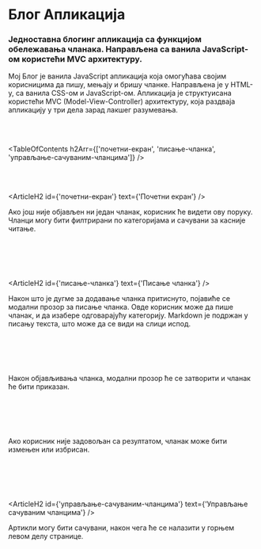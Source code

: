


# Блог Апликација

### Једноставна блогинг апликација са функцијом обележавања чланака. Направљена са ванила JavaScript-ом користећи MVC архитектуру.

<HeroImage
   image={BlogImg}
   imageMobile={BlogMobileImg}
   isResponsive={true}
   title="Блог Апликација"
/>

Мој Блог је ванила JavaScript апликација која омогућава својим корисницима да пишу, мењају и бришу чланке. Направљена је у HTML-у, са ванила CSS-ом и JavaScript-ом. Апликација је структуисана користећи MVC (Model-View-Controller) архитектуру, која раздваја апликацију у три дела зарад лакшег разумевања.

<br />
<br />

<TableOfContents
   h2Arr={['почетни-екран', 'писање-чланка', 'управљање-сачуваним-чланцима']}
/>

<br />
<br />

<ArticleH2 id={'почетни-екран'} text={'Почетни екран'} />

Ако још није објављен ни један чланак, корисник ће видети ову поруку. Чланци могу бити филтрирани по категоријама и сачувани за касније читање.

<br />

<ArticleImage
   image={BlogImg1}
   imageMobile={BlogMobileImg1}
   isResponsive={true}
   alt="Почетни екран"
/>

<br />
<br />

<ArticleH2 id={'писање-чланка'} text={'Писање чланка'} />

Након што је дугме за додавање чланка притиснуто, појавиће се модални прозор за писање чланка. Овде корисник може да пише чланак, и да изабере одговарајућу категорију. Markdown је подржан у писању текста, што може да се види на слици испод.

<br />

<ArticleImage
   image={BlogImg2}
   imageMobile={BlogMobileImg2}
   isResponsive={true}
   alt="Кретор чланака"
/>

<br />
<br />

Након објављивања чланка, модални прозор ће се затворити и чланак ће бити приказан.

<br />

<ArticleImage
   image={BlogImg3}
   imageMobile={BlogMobileImg3}
   isResponsive={true}
   alt="Садржај чланка"
/>

<br />
<br />

Ако корисник није задовољан са резултатом, чланак може бити измењен или избрисан.

<br />

<ArticleImage
   image={BlogImg4}
   imageMobile={BlogMobileImg4}
   isResponsive={true}
   alt="Article options"
/>

<br />
<br />

<ArticleH2
   id={'управљање-сачуваним-чланцима'}
   text={'Управљање сачуваним чланцима'}
/>

Артикли могу бити сачувани, након чега ће се налазити у горњем левом делу странице.

<br />

<ArticleImage
   image={BlogImg5}
   imageMobile={BlogMobileImg5}
   isResponsive={true}
   alt="Управљање сачуваним чланцима"
/>

<br />

